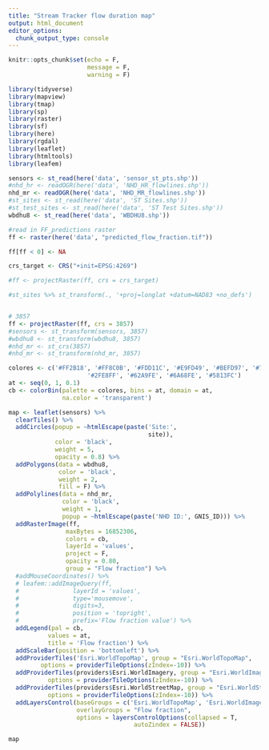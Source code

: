 ```yaml
---
title: "Stream Tracker flow duration map"
output: html_document
editor_options: 
  chunk_output_type: console
---
```


```r
knitr::opts_chunk$set(echo = F,
                      message = F,
                      warning = F)

library(tidyverse)
library(mapview)
library(tmap)
library(sp)
library(raster)
library(sf)
library(here)
library(rgdal)
library(leaflet)
library(htmltools)
library(leafem)

```

```r

sensors <- st_read(here('data', 'sensor_st_pts.shp'))
#nhd_hr <- readOGR(here('data', 'NHD_HR_flowlines.shp'))
nhd_mr <- readOGR(here('data', 'NHD_MR_flowlines.shp'))
#st_sites <- st_read(here('data', 'ST Sites.shp'))
#st_test_sites <- st_read(here('data', 'ST Test Sites.shp'))
wbdhu8 <- st_read(here('data', 'WBDHU8.shp'))

#read in FF_predictions raster
ff <- raster(here('data', "predicted_flow_fraction.tif"))

ff[ff < 0] <- NA

crs_target <- CRS("+init=EPSG:4269")

#ff <- projectRaster(ff, crs = crs_target)

```

```r

#st_sites %>% st_transform(., '+proj=longlat +datum=NAD83 +no_defs')


# 3857 
ff <- projectRaster(ff, crs = 3857)
#sensors <- st_transform(sensors, 3857)
#wbdhu8 <- st_transform(wbdhu8, 3857)
#nhd_mr <- st_crs(3857) 
#nhd_mr <- st_transform(nhd_mr, 3857)

colores <- c('#FF2B18', '#FF8C0B', '#FDD11C', '#E9FD49', '#BEFD97', '#7BFDD6',
                      '#2FE8FF', '#62A9FE', '#6A68FE', '#5813FC')
at <- seq(0, 1, 0.1)
cb <- colorBin(palette = colores, bins = at, domain = at,
               na.color = 'transparent')
```


```r

map <- leaflet(sensors) %>%
  clearTiles() %>% 
  addCircles(popup = ~htmlEscape(paste('Site:',
                                       site)),
             color = 'black',
             weight = 5,
             opacity = 0.8) %>%
  addPolygons(data = wbdhu8,
              color = 'black',
              weight = 2,
              fill = F) %>%
  addPolylines(data = nhd_mr,
               color = 'black',
               weight = 1,
               popup = ~htmlEscape(paste('NHD ID:', GNIS_ID))) %>%
  addRasterImage(ff,
                maxBytes = 16852306,
                colors = cb,
                layerId = 'values',
                project = F,
                opacity = 0.80,
                group = "Flow fraction") %>%
  #addMouseCoordinates() %>%
  # leafem::addImageQuery(ff,
  #               layerId = 'values',
  #               type='mousemove',
  #               digits=3,
  #               position = 'topright',
  #               prefix='Flow fraction value') %>% 
  addLegend(pal = cb,
           values = at,
           title = 'Flow fraction') %>%
  addScaleBar(position = 'bottomleft') %>% 
  addProviderTiles('Esri.WorldTopoMap', group = "Esri.WorldTopoMap",
         options = providerTileOptions(zIndex=-10)) %>%
  addProviderTiles(providers$Esri.WorldImagery, group = "Esri.WorldImagery",
           options = providerTileOptions(zIndex=-10)) %>%
  addProviderTiles(providers$Esri.WorldStreetMap, group = "Esri.WorldStreetMap",
           options = providerTileOptions(zIndex=-10)) %>%
  addLayersControl(baseGroups = c('Esri.WorldTopoMap', 'Esri.WorldImagery', "Esri.WorldStreetMap"),
                   overlayGroups = "Flow fraction",
                   options = layersControlOptions(collapsed = T,
                                   autoZindex = FALSE))

map

```


